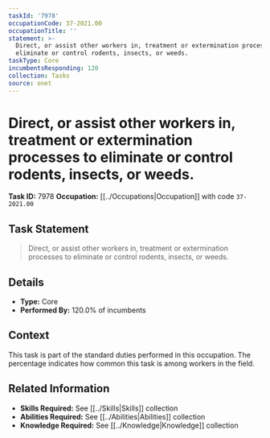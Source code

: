 ```yaml
---
taskId: '7978'
occupationCode: 37-2021.00
occupationTitle: ''
statement: >-
  Direct, or assist other workers in, treatment or extermination processes to
  eliminate or control rodents, insects, or weeds.
taskType: Core
incumbentsResponding: 120
collection: Tasks
source: onet
---
```

# Direct, or assist other workers in, treatment or extermination processes to eliminate or control rodents, insects, or weeds.

**Task ID:** 7978
**Occupation:** [[../Occupations|Occupation]] with code `37-2021.00`

## Task Statement

> Direct, or assist other workers in, treatment or extermination processes to eliminate or control rodents, insects, or weeds.

## Details

- **Type:** Core
- **Performed By:** 120.0% of incumbents

## Context

This task is part of the standard duties performed in this occupation. The percentage indicates how common this task is among workers in the field.

## Related Information

- **Skills Required:** See [[../Skills|Skills]] collection
- **Abilities Required:** See [[../Abilities|Abilities]] collection
- **Knowledge Required:** See [[../Knowledge|Knowledge]] collection
